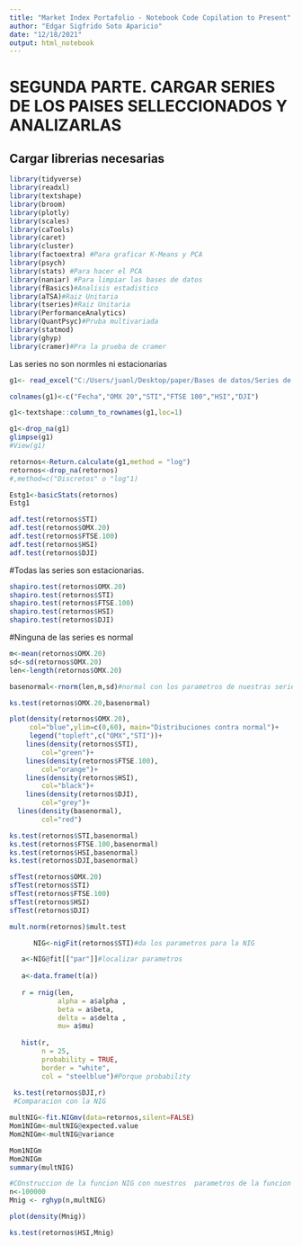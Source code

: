 ```yaml
---
title: "Market Index Portafolio - Notebook Code Copilation to Present"
author: "Edgar Sigfrido Soto Aparicio"
date: "12/18/2021"
output: html_notebook
---
```


# SEGUNDA PARTE. CARGAR SERIES DE LOS PAISES SELLECCIONADOS Y ANALIZARLAS

## Cargar librerias necesarias
```r
library(tidyverse)
library(readxl)
library(textshape)
library(broom)
library(plotly)
library(scales)
library(caTools)
library(caret)
library(cluster)
library(factoextra) #Para graficar K-Means y PCA
library(psych) 
library(stats) #Para hacer el PCA
library(naniar) #Para limpiar las bases de datos
library(fBasics)#Analisis estadistico
library(aTSA)#Raiz Unitaria
library(tseries)#Raiz Unitaria
library(PerformanceAnalytics)
library(QuantPsyc)#Pruba multivariada
library(statmod)
library(ghyp)
library(cramer)#Pra la prueba de cramer 
```



Las series no son normles ni estacionarias
```r
g1<- read_excel("C:/Users/juanl/Desktop/paper/Bases de datos/Series de grupos/g1.xls")

colnames(g1)<-c("Fecha","OMX 20","STI","FTSE 100","HSI","DJI")

g1<-textshape::column_to_rownames(g1,loc=1)

```

```r
g1<-drop_na(g1)
glimpse(g1)
#View(g1)
```


```r
retornos<-Return.calculate(g1,method = "log")
retornos<-drop_na(retornos)
#,method=c("Discretos" o "log"1)
```

```r
Estg1<-basicStats(retornos)
Estg1
```



```r
adf.test(retornos$STI)
adf.test(retornos$OMX.20)
adf.test(retornos$FTSE.100)
adf.test(retornos$HSI)
adf.test(retornos$DJI)
```
#Todas las series son estacionarias.


```r
shapiro.test(retornos$OMX.20)
shapiro.test(retornos$STI)
shapiro.test(retornos$FTSE.100)
shapiro.test(retornos$HSI)
shapiro.test(retornos$DJI)
```
#Ninguna de las series es normal


```r
m<-mean(retornos$OMX.20)
sd<-sd(retornos$OMX.20)
len<-length(retornos$OMX.20)

basenormal<-rnorm(len,m,sd)#normal con los parametros de nuestras series

ks.test(retornos$OMX.20,basenormal)

plot(density(retornos$OMX.20),
     col="blue",ylim=c(0,60), main="Distribuciones contra normal")+ 
     legend("topleft",c("OMX","STI"))+
    lines(density(retornos$STI),
        col="green")+
    lines(density(retornos$FTSE.100),
        col="orange")+
    lines(density(retornos$HSI),
        col="black")+
    lines(density(retornos$DJI),
        col="grey")+
  lines(density(basenormal),
        col="red")

ks.test(retornos$STI,basenormal)
ks.test(retornos$FTSE.100,basenormal)
ks.test(retornos$HSI,basenormal)
ks.test(retornos$DJI,basenormal)
```


```r
sfTest(retornos$OMX.20)
sfTest(retornos$STI)
sfTest(retornos$FTSE.100)
sfTest(retornos$HSI)
sfTest(retornos$DJI)
```

```r
mult.norm(retornos)$mult.test
```

```r

      NIG<-nigFit(retornos$STI)#da los parametros para la NIG

   a<-NIG@fit[["par"]]#localizar parametros
   
   a<-data.frame(t(a))
   
   r = rnig(len,
            alpha = a$alpha , 
            beta = a$beta, 
            delta = a$delta ,
            mu= a$mu)
   
   hist(r, 
        n = 25, 
        probability = TRUE, 
        border = "white", 
        col = "steelblue")#Porque probability
  
 ks.test(retornos$DJI,r)
 #Comparacion con la NIG
```

```r
multNIG<-fit.NIGmv(data=retornos,silent=FALSE)
Mom1NIGm<-multNIG@expected.value
Mom2NIGm<-multNIG@variance

Mom1NIGm
Mom2NIGm
summary(multNIG)

#COnstruccion de la funcion NIG con nuestros  parametros de la funcion multivariada
n<-100000
Mnig <- rghyp(n,multNIG)

plot(density(Mnig))

ks.test(retornos$HSI,Mnig)

```











